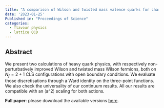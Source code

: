 ```yaml
---
title: "A comparison of Wilson and twisted mass valence quarks for charmed semileptonic form factors"
date: '2023-01-25'
Published in: "Proceedings of Science"
categories:
  - flavour physics
  - lattice QCD  
---
```


## Abstract

We present two calculations of heavy quark physics, with respectively non-perturbatively improved Wilson and twisted mass Wilson fermions, both on $N_f=2+1$ CLS configurations with open boundary conditions. We evaluate those discretisations through a Ward identity on the three-point functions. We also check the universality of our continuum results. All our results are compatible with an \orderof(a^2) scaling for both actions.


**Full paper**: please download the available versions [here](https://inspirehep.net/literature/2634524).
